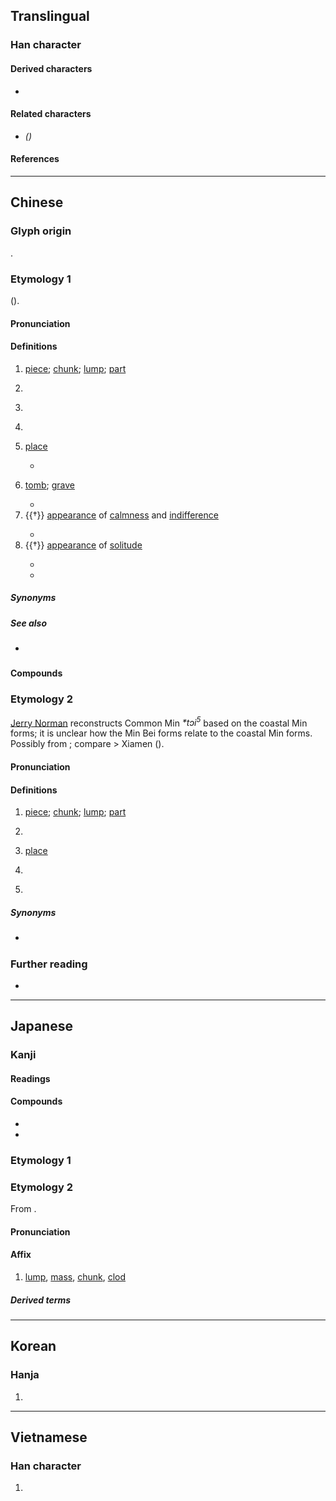 {{also|凷|块}}
{{character info}}
==Translingual==

===Han character===
{{Han char|rn=32|rad=土|as=10|sn=13|four=46113|canj=GHUI|ids=⿰土鬼}}

====Derived characters====
* {{l|mul|[[𤐡]], [[𤮟]], [[𭻻]]}}

====Related characters====
* {{l|mul|[[块]]}} ''({{w|Simplified Chinese}})''

====References====
{{Han ref|kx=0235.010|dkj=05319|dj=0472.280|hdz=10464.170|uh=584A}}

----

==Chinese==
{{zh-forms|s=块|alt=凷}}

===Glyph origin===
{{Han etym}}
{{Han compound|土|鬼|ls=psc|c1=s|c2=p|t1=earth; dust}}.

===Etymology 1===
{{unknown|zh}} ({{zh-ref|Schuessler, 2007}}).

====Pronunciation====
{{zh-pron
|m=kuài,er=y
|m-s=kuai3
|c=faai3
|c-t=
|g=
|h=pfs=khoai;gd=kuai4
|j=kuai3
|mb=ko̿
|md=kuái
|mn=khoài
|mn-t=go3
|w=2khue
|x=
|ma=y
|dial=1
|mc=y
|oc=y
|cat=n,cl,a
}}

====Definitions====
{{zh-hanzi}}

# [[piece]]; [[chunk]]; [[lump]]; [[part]]
#: {{zh-x|把 肉 切成 小 塊。|Cut the meat into bite-sized '''pieces'''.}}
#: {{zh-x|它 被 割 成 了 三 塊。|It was cut into three '''parts'''.}}
# {{lb|zh|colloquial}} {{zh-classifier|[[money]]|t=[[yuan]]; [[dollar]]; [[buck]]}}
#: {{zh-x|你 給 三 塊，就 可以 了。|If you give 3 '''yuan''', it'll be enough.}}
#: {{zh-x|一 塊 錢|a '''[[yuan]]'''; a '''[[dollar]]'''}}
#: {{zh-x|九 塊 一 毛|9.10 '''[[yuan]]'''}}
# {{zh-classifier|piece of something ([[food]], [[cloth]], [[stone]])|t=piece; chunk; [[slab]]}}
#: {{zh-x|一 塊 蛋糕|a '''slice''' of cake}}
#: {{zh-x|一 塊 木頭|a '''piece''' of wood}}
#: {{zh-x|呢{nei1} 塊 木|this '''piece''' of wood|C}}
#: {{zh-x|呢{nei1} 塊 肉|this '''slab''' of meat|C}}
# {{zh-classifier|[[area]]s of [[land]]|t=[[plot]]; [[tract]]; area}}
#: {{zh-x|呢{nei1} 塊 地|this '''plot''' of land|C}}
# {{lb|zh|Teochew}} [[place]]
#* {{RQ:zhx-teo:Fielde Dictionary|zhx-teo|{{l|zhx-teo||無|tr=bô̤}}|16}}
#*: {{zh-x|無 '''@處''' 好 歇|tr=bho5 '''go3''' ho2 hiah4|nowhere to stop|MN-T}}
#*: {{zh-x|無 '''@處''' 好 放|tr=bho5 '''go3''' ho2 bang3|no place to put it in|MN-T}}
# {{lb|zh|Sichuan|obsolete}} [[tomb]]; [[grave]]
#* {{zh-x|蜀 人 呼 老弱 為 波，墳塚 為 塊，其 塊 即 ^趙 畚 相公 墳 也。||CL|ref={{lang|zh|何光遠}}, {{w2|zh|pref=《|s:鑑誡錄|鑑誡錄|suf=·}}{{w2|zh|s:鑑誡錄/卷二#鬼傳書|鬼傳|suf=》}}}}
# {{†}} [[appearance]] of [[calmness]] and [[indifference]]
#: {{zh-alt-inline|魁}}
#* {{zh-x|王 世子，子 也，塊 然 受 諸侯 之 尊 己，而 立 乎 其 位，是 不 子 也。|ref={{w2|zh|pref=《|穀梁傳|suf=·}}{{w2|zh|s:春秋穀梁傳/僖公#僖公五年|僖公五年|suf=》}} ([[w:Guliang Zhuan|''Guliang Zhuan'']])}}
# {{†}} [[appearance]] of [[solitude]]
#: {{zh-alt-inline|魁}}
#* {{zh-x|塊 獨 守 此 曲 隅 兮，然 欿 切 而 永 歎。|ref=Chuci}}
#* {{zh-x|彫 琢 復 朴，塊 然 獨 以 其 形 立。紛 而 封 哉，一 以 是 終。|ref=Zhuangzi}}

=====Synonyms=====
{{zh-dial|元}}

=====See also=====
* {{q|Cantonese}} {{zh-l|嚿}}

====Compounds====
{{zh-der|一塊|一塊兒|一塊肉|一窩一塊|三窩兩塊|冰塊|卵塊|叢塊根|四方塊兒|土塊|塊根|塊然|塊然獨處|塊磊|塊莖|塊頭|壘塊|大卸八塊|大塊|大塊兒|大塊文章|大塊頭|大煠八塊|大解八塊|大陸板塊|寢苫枕塊|成團打塊|方塊|方塊字|方塊舞|板塊|板塊構造|板塊運動|枕塊|株塊|模塊|消波塊|炒麵塊子|腫塊|瓦塊|痞塊|石塊|砌塊建築|磊塊|累塊積蘇|苫塊|葉塊繁殖|藉草枕塊|血塊|這塊兒|酒澆壘塊|韓盧逐塊|風疹塊|魔術方塊}}

===Etymology 2===
[[w:Jerry Norman (sinologist)|Jerry Norman]] reconstructs Common Min ''*tɔi<sup>5</sup>'' based on the coastal Min forms; it is unclear how the Min Bei forms relate to the coastal Min forms. Possibly from {{och-l|段|section; segment}}; compare {{och-l|短|short}} > Xiamen {{cog|nan-hok|-}} {{m|und|té}} ({{zh-ref|Coblin, n.d.}}).

====Pronunciation====
{{zh-pron
|mb=tī
|md=dó̤i
|mn=xm,zz,tp,kh,tn,yl,mg,hc,tc,jj,ph:tè/qz,lk,sx,km,hc:tèr
|dial=2
|cat=n,cls
}}

====Definitions====
{{zh-hanzi}}

# {{lb|zh|Min}} [[piece]]; [[chunk]]; [[lump]]; [[part]]
# {{lb|zh|Min}} {{zh-classifier|piece of something ([[food]], [[cloth]], [[stone]])|t=piece; chunk; [[slab]]}}
# {{lb|zh|Min Dong}} [[place]]
#: {{zh-x|底塊|where|MD|tr=diē-dó̤i}}
# {{lb|zh|Min Dong|colloquial}} {{zh-classifier|[[money]]|t=[[yuan]]; [[dollar]]; [[buck]]}}
# {{lb|zh|Min Dong}} {{zh-classifier|[[place]]s}}

=====Synonyms=====
* {{sense|yuan}} {{q|see dialectal synonyms table above}}

===Further reading===
* {{thcwd|9382}}

{{zh-cat|Beginning}}

----

==Japanese==

===Kanji===
{{ja-kanji|grade=c|rs=土10}}

====Readings====
{{ja-readings
|goon=け
|kanon=かい
|kun=かたまり-, つちくれ-
}}

====Compounds====
* {{ja-r|酸%塊|ス%グリ}}
* {{ja-r|松塊|マツホド}}

===Etymology 1===
{{ja-kanjitab|かたまり|yomi=kun}}

{{ja-see|固まり}}

===Etymology 2===
{{ja-kanjitab|かい|yomi=kanon}}

From {{der|ja|ltc|sort=かい|-}} {{ltc-l|塊}}.

====Pronunciation====
{{ja-pron|かい|yomi=kanon}}

====Affix====
{{ja-pos|affix|かい}}

# [[lump]], [[mass]], [[chunk]], [[clod]]

=====Derived terms=====
{{col3-u|ja
|{{ja-r|塊茎|かいけい}}
|{{ja-r|塊鉱|かいこう}}
|{{ja-r|塊根|かいこん}}
|{{ja-r|塊%状|かい%じょう}}
|{{ja-r|塊然|かいぜん}}
|{{ja-r|塊村|かいそん}}
|{{ja-r|塊炭|かいたん}}
|{{ja-r|塊%土|かい%ど}}
|{{ja-r|一塊|いっかい}}
|{{ja-r|岩塊|がんかい}}
|{{ja-r|凝%塊|ぎょう%かい}}
|{{ja-r|金塊|きんかい}}
|{{ja-r|血塊|けっかい}}
|{{ja-r|山塊|さんかい}}
|{{ja-r|集%塊|しゅう%かい}}
|{{ja-r|小%塊|しょう%かい}}
|{{ja-r|水塊|すいかい}}
|{{ja-r|石塊|せっかい}}
|{{ja-r|団塊|だんかい}}
|{{ja-r|地%塊|ち%かい}}
|{{ja-r|鋳%塊|ちゅう%かい}}
|{{ja-r|土%塊|ど%かい}}
|{{ja-r|肉塊|にくかい}}, {{ja-r|肉塊|にっかい}}
|{{ja-r|氷%塊|ひょう%かい}}
|{{ja-r|糞塊|ふんかい}}
|{{ja-r|磊塊|らいかい}}
|{{ja-r|卵塊|らんかい}}
|{{ja-r|陸塊|りくかい}}
}}

----

==Korean==

===Hanja===
{{ko-hanja|괴}}

# {{rfdef|ko|sort=土10}}

----

==Vietnamese==

===Han character===
{{vi-readings|readings=khối,cỏi,khỏi,hòn,khói|rs=土10}}

# {{rfdef|vi}}